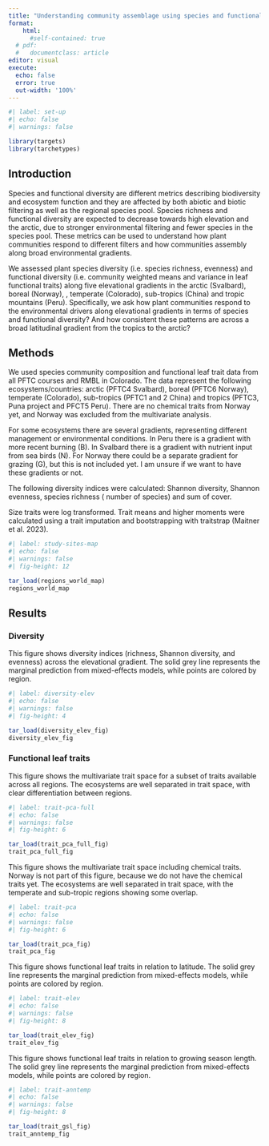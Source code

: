 ```yaml
---
title: "Understanding community assemblage using species and functional diversity across elevational gradients from the tropics to the arctic"
format:
    html:
      #self-contained: true
  # pdf:
  #   documentclass: article
editor: visual
execute:
  echo: false
  error: true
  out-width: '100%'
---
```


```r
#| label: set-up
#| echo: false
#| warnings: false

library(targets)
library(tarchetypes)

```

## Introduction

Species and functional diversity are different metrics describing biodiversity and ecosystem function and they are affected by both abiotic and biotic filtering as well as the regional species pool. Species richness and functional diversity are expected to decrease towards high elevation and the arctic, due to stronger environmental filtering and fewer species in the species pool. These metrics can be used to understand how plant communities respond to different filters and how communities assembly along broad environmental gradients.

We assessed plant species diversity (i.e. species richness, evenness) and functional diversity (i.e. community weighted means and variance in leaf functional traits) along five elevational gradients in the arctic (Svalbard), boreal (Norway), , temperate (Colorado), sub-tropics (China) and tropic mountains (Peru). Specifically, we ask how plant communities respond to the environmental drivers along elevational gradients in terms of species and functional diversity? And how consistent these patterns are across a broad latitudinal gradient from the tropics to the arctic?

## Methods

We used species community composition and functional leaf trait data from all PFTC courses and RMBL in Colorado. The data represent the following ecosystems/countries: arctic (PFTC4 Svalbard), boreal (PFTC6 Norway), temperate (Colorado), sub-tropics (PFTC1 and 2 China) and tropics (PFTC3, Puna project and PFCT5 Peru). There are no chemical traits from Norway yet, and Norway was excluded from the multivariate analysis.

For some ecosystems there are several gradients, representing different management or environmental conditions. In Peru there is a gradient with more recent burning (B). In Svalbard there is a gradient with nutrient input from sea birds (N). For Norway there could be a separate gradient for grazing (G), but this is not included yet. I am unsure if we want to have these gradients or not.

The following diversity indices were calculated: Shannon diversity, Shannon evenness, species richness ( number of species) and sum of cover.

Size traits were log transformed. Trait means and higher moments were calculated using a trait imputation and bootstrapping with traitstrap (Maitner et al. 2023).

```r
#| label: study-sites-map
#| echo: false
#| warnings: false
#| fig-height: 12

tar_load(regions_world_map)
regions_world_map

```

\newpage

## Results

### Diversity

This figure shows diversity indices (richness, Shannon diversity, and evenness) across the elevational gradient. The solid grey line represents the marginal prediction from mixed-effects models, while points are colored by region.

```r
#| label: diversity-elev
#| echo: false
#| warnings: false
#| fig-height: 4

tar_load(diversity_elev_fig)
diversity_elev_fig

```

### Functional leaf traits

This figure shows the multivariate trait space for a subset of traits available across all regions. The ecosystems are well separated in trait space, with clear differentiation between regions.

```r
#| label: trait-pca-full
#| echo: false
#| warnings: false
#| fig-height: 6

tar_load(trait_pca_full_fig)
trait_pca_full_fig

```

\newpage

This figure shows the multivariate trait space including chemical traits. Norway is not part of this figure, because we do not have the chemical traits yet. The ecosystems are well separated in trait space, with the temperate and sub-tropic regions showing some overlap.

```r
#| label: trait-pca
#| echo: false
#| warnings: false
#| fig-height: 6

tar_load(trait_pca_fig)
trait_pca_fig

```

\newpage

This figure shows functional leaf traits in relation to latitude. The solid grey line represents the marginal prediction from mixed-effects models, while points are colored by region.

```r
#| label: trait-elev
#| echo: false
#| warnings: false
#| fig-height: 8

tar_load(trait_elev_fig)
trait_elev_fig

```

\newpage

This figure shows functional leaf traits in relation to growing season length. The solid grey line represents the marginal prediction from mixed-effects models, while points are colored by region.

```r
#| label: trait-anntemp
#| echo: false
#| warnings: false
#| fig-height: 8

tar_load(trait_gsl_fig)
trait_anntemp_fig

```